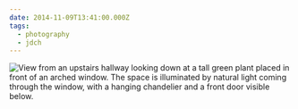 ```yaml
---
date: 2014-11-09T13:41:00.000Z
tags:
  - photography
  - jdch
---
```

![View from an upstairs hallway looking down at a tall green plant placed in front of an arched window. The space is illuminated by natural light coming through the window, with a hanging chandelier and a front door visible below.](../../assets/photos/20141109-IMG_0771.jpg)
